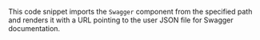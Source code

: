 
<Swagger url='/swagger/user.json' />

This code snippet imports the `Swagger` component from the specified path and renders it with a URL pointing to the user JSON file for Swagger documentation.

